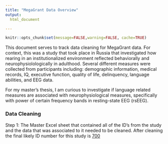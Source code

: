 ```yaml
---
title: "MegaGrant Data Overview"
output:
  html_document

---
```


```r
knitr::opts_chunk$set(message=FALSE,warning=FALSE, cache=TRUE)
```

This document serves to track data cleaning for MegaGrant data. For context, this was a study that took place in Russia that investigated how rearing in an institutionalized environment reflected behaviorally and neurophysiolologically in adulthood. Several different measures were collected from participants including: demographic information, medical records, IQ, executive function, quality of life, delinquency, language abilities, and EEG data. 

For my master's thesis, I am curious to investigate if language related measures are associated with neurophysiological measures, specifically with power of certain frequency bands in resting-state EEG (rsEEG). 


### Data Cleaning

Step 1: The Master Excel sheet that contained all of the ID's from the study and the data that was associated to it needed to be cleaned. After cleaning the final likely ID number for this study is [700](https://leoledesma237.github.io/LeoWebsite/MegaGrant.Scripts/ID.Cleaning.html) 